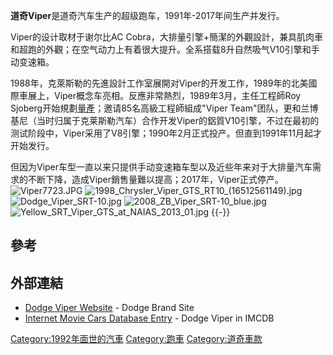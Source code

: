 {{Refimprove|time=2019-12-07T12:14:51+00:00}}
{{Infobox Automobile
 | image = [[File:Red_SRT_Viper_GTS_at_NAIAS_2013_01.jpg|260px]]<br /><div style="text-align: center;">道奇Viper第五代车型（代号VX）</div>
 | name = Dodge Viper<br />道奇毒蛇
 | parent_company =
 | production = {{USA}}
{{unbulleted list
|SR I（第一代）:1991年–1995年
|SR II（第二代）:1996年-2002年
|ZB I（第三代）:2003年–2008年
|ZB II（第四代）:2008年-2012年
|VX（第五代）:2012年–2017年}}
 | body_style = [[超級跑車|超級跑車]]

 | layout = [[前置引擎|前置引擎]]後輪驅動
 | platform =
| wheelbase = 98.8 in（2,510 mm）
| length = 175.6 in（4,460 mm）
| width = 75.7 in（1,920 mm）
| height = 48.6 in（1,230 mm）（SRT-10）
| weight = 3,460 lb（1,570 kg） 
| ftrack =
| rtrack =
| fuel_economy =
| fuel_capacity =
| related = Viper GT2<br />Viper ACR<br />Viper ACR-X<br />Chrysler Firepower<br />Dodge Copperhead
| similar = [[雪佛蘭科爾維特|雪佛蘭科爾維特]]
| designer =
| engine = 8.0/8.3/8.4升V10引擎
| transmission = 6速手动变速箱
}}

'''道奇Viper'''是道奇汽车生产的超级跑车，1991年-2017年间生产并发行。

Viper的设计取材于谢尔比AC Cobra，大排量引擎+簡潔的外觀設計，兼具肌肉車和超跑的外觀；在空气动力上有着很大提升。全系搭载8升自然吸气V10引擎和手动变速箱。

1988年，克萊斯勒的先進設計工作室展開对Viper的开发工作，1989年的北美國際車展上，Viper概念车亮相。反應非常熱烈，1989年3月，主任工程師Roy Sjoberg开始規劃[[量產|量產]]；邀请85名高級工程師組成"Viper Team"团队，更和兰博基尼（当时归属于克莱斯勒汽车）合作开发Viper的鋁質V10引擎，不过在最初的测试阶段中，Viper采用了V8引擎；1990年2月正式投产。但直到1991年11月起才开始发行。

但因为Viper车型一直以来只提供手动变速箱车型以及近些年来对于大排量汽车需求的不断下降，造成Viper銷售量難以提高；2017年，Viper正式停产。[[File:Viper7723.JPG|thumb]]
[[File:1998_Chrysler_Viper_GTS_RT10_(16512561149).jpg|thumb]]
[[File:Dodge_Viper_SRT-10.jpg|thumb]]
[[File:2008_ZB_Viper_SRT-10_blue.jpg|thumb]]
[[File:Yellow_SRT_Viper_GTS_at_NAIAS_2013_01.jpg|thumb]]
{{-}}

== 參考 ==
{{reflist}}

== 外部連結 ==
{{commonscat|Dodge Viper|Dodge Viper}}
* [https://web.archive.org/web/20061123181010/http://www.dodge.com/viper/ Dodge Viper Website] - Dodge Brand Site
* [http://www.imcdb.org/vehicles.php?make=&model=viper Internet Movie Cars Database Entry] - Dodge Viper in IMCDB

[[Category:1992年面世的汽車|Category:1992年面世的汽車]]
[[Category:跑車|Category:跑車]]
[[Category:道奇車款|Category:道奇車款]]